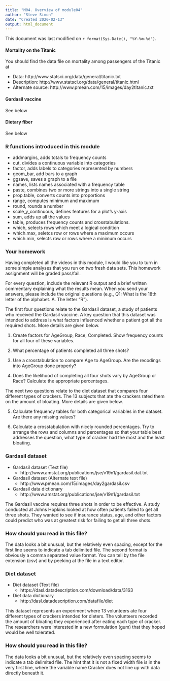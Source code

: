 ```yaml
---
title: "M04. Overview of module04"
author: "Steve Simon"
date: "Created 2020-02-13"
output: html_document
---
```


This document was last modified on `r format(Sys.Date(), "%Y-%m-%d")`.

#### Mortality on the Titanic

You should find the data file on mortality among passengers of the Titanic at

+ Data: http://www.statsci.org/data/general/titanic.txt
+ Description: http://www.statsci.org/data/general/titanic.html
+ Alternate source: http://www.pmean.com/15/images/day2titanic.txt

#### Gardasil vaccine

See below

#### Dietary fiber

See below

### R functions introduced in this module

+ addmargins, adds totals to frequency counts
+ cut, divides a continuous variable into categories
+ factor, adds labels to categories represented by numbers
+ geom_bar, add bars to a graph
+ ggsave, saves a graph to a file
+ names, lists names associated with a frequency table
+ paste, combines two or more strings into a single string
+ prop.table, converts counts into proportions
+ range, computes minimum and maximum
+ round, rounds a number
+ scale_y_continuous, defines features for a plot's y-axis
+ sum, adds up all the values
+ table, produces frequency counts and crosstabulations.
+ which, selects rows which meet a logical condition
+ which.max, seletcs row or rows where a maximum occurs
+ which.min, selects row or rows where a minimum occurs

### Your homework


Having completed all the videos in this module, I would like you to turn in some simple analyses that you run on two fresh data sets. This homework assignment will be graded pass/fail.

For every question, include the relevant R output and a brief written commentary explaining what the results mean. When you send your answers, please include the original questions (e.g., Q1: What is the 18th letter of the alphabet. A. The letter "R").

The first four questions relate to the Gardasil dataset, a study of patients who received the Gardasil vaccine. A key question that this dataset was intended to address is what factors influenced whether a patient got all the required shots. More details are given below.

1. Create factors for AgeGroup, Race, Completed. Show frequency counts for all four of these variables.

2. What percentage of patients completed all three shots?

3. Use a crosstabulation to compare Age to AgeGroup. Are the recodings into AgeGroup done properly?

4. Does the likelihood of completing all four shots vary by AgeGroup or Race? Calculate the appropriate percentages.

The next two questions relate to the diet dataset that compares four different types of crackers. The 13 subjects that ate the crackers rated them on the amount of bloating. More details are given below.

5. Calculate frequency tables for both categorical variables in the dataset. Are there any missing values?

6. Calculate a crosstabulation with nicely rounded percentages. Try to arrange the rows and columns and percentages so that your table best addresses the question, what type of cracker had the most and the least bloating.

### Gardasil dataset

+ Gardasil dataset (Text file)
  + http://www.amstat.org/publications/jse/v19n1/gardasil.dat.txt
+ Gardasil dataset (Alternate text file)
  + http://www.pmean.com/15/images/day2gardasil.csv
+ Gardasil data dictionary
  + http://www.amstat.org/publications/jse/v19n1/gardasil.txt

The Gardasil vaccine requires three shots in order to be effective. A study conducted at Johns Hopkins looked at how often patients failed to get all three shots. They wanted to see if insurance status, age, and other factors could predict who was at greatest risk for failing to get all three shots.

### How should you read in this file?

The data looks a bit unusual, but the relatively even spacing, except for the first line seems to indicate a tab delimited file. The second format is obviously a comma separated value format. You can tell by the file extension (csv) and by peeking at the file in a text editor.

### Diet dataset

+ Diet dataset (Text file)
  + https://dasl.datadescription.com/download/data/3163
+ Diet data dictionary
  + http://dasl.datadescription.com/datafile/diet
  
This dataset represents an experiment where 13 volunteers ate four different types of crackers intended for dieters. The volunteers recorded the amount of bloating they experienced after eating each type of cracker. The researchers were interested in a new formulation (gum) that they hoped would be well tolerated.

### How should you read in this file?

The data looks a bit unusual, but the relatively even spacing seems to indicate a tab delimited file. The hint that it is not a fixed width file is in the very first line, where the variable name Cracker does not line up with data directly beneath it.
